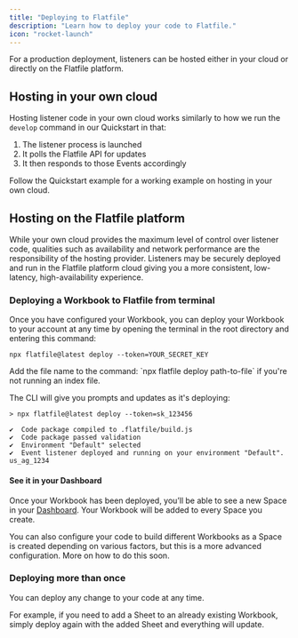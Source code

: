```yaml
---
title: "Deploying to Flatfile"
description: "Learn how to deploy your code to Flatfile."
icon: "rocket-launch"
---
```


<Snippet file="shared/dxpbanner.mdx" />

For a production deployment, listeners can be hosted either in your cloud or directly on the Flatfile platform.

## Hosting in your own cloud

Hosting listener code in your own cloud works similarly to how we run the `develop` command in our Quickstart in that:

1. The listener process is launched
2. It polls the Flatfile API for updates
3. It then responds to those Events accordingly

Follow the Quickstart example for a working example on hosting in your own cloud.

## Hosting on the Flatfile platform

While your own cloud provides the maximum level of control over listener code, qualities such as availability and network performance are the responsibility of the hosting provider. Listeners may be securely deployed and run in the Flatfile platform cloud giving you a more consistent, low-latency, high-availability experience.

### Deploying a Workbook to Flatfile from terminal

Once you have configured your Workbook, you can deploy your Workbook to your account at any time
by opening the terminal in the root directory and entering this command:

`npx flatfile@latest deploy --token=YOUR_SECRET_KEY`

<Warning>
  Add the file name to the command: `npx flatfile deploy path-to-file` if you're
  not running an index file.
</Warning>

The CLI will give you prompts and updates as it's deploying:

```terminal
> npx flatfile@latest deploy --token=sk_123456

✔  Code package compiled to .flatfile/build.js
✔  Code package passed validation
✔  Environment "Default" selected
✔  Event listener deployed and running on your environment "Default". us_ag_1234
```

#### See it in your Dashboard

Once your Workbook has been deployed, you’ll be able to see a new Space in your [Dashboard](https://platform.flatfile.com). Your Workbook will be added to every Space you create.

<Note>
  You can also configure your code to build different Workbooks as a Space is
  created depending on various factors, but this is a more advanced
  configuration. More on how to do this soon.
</Note>

### Deploying more than once

You can deploy any change to your code at any time.

For example, if you need to add a Sheet to an already existing Workbook, simply deploy again with the added Sheet and everything will update.
